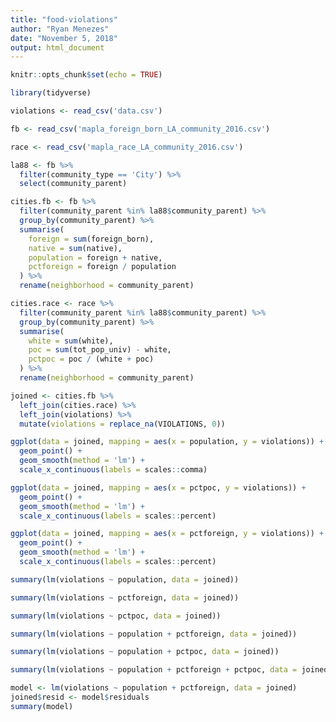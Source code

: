 ```yaml
---
title: "food-violations"
author: "Ryan Menezes"
date: "November 5, 2018"
output: html_document
---
```


```r
knitr::opts_chunk$set(echo = TRUE)
```

```r
library(tidyverse)
```

```r
violations <- read_csv('data.csv')
```

```r
fb <- read_csv('mapla_foreign_born_LA_community_2016.csv')
```

```r
race <- read_csv('mapla_race_LA_community_2016.csv')
```

```r
la88 <- fb %>% 
  filter(community_type == 'City') %>% 
  select(community_parent)
```

```r
cities.fb <- fb %>% 
  filter(community_parent %in% la88$community_parent) %>% 
  group_by(community_parent) %>% 
  summarise(
    foreign = sum(foreign_born),
    native = sum(native),
    population = foreign + native,
    pctforeign = foreign / population
  ) %>% 
  rename(neighborhood = community_parent)
```

```r
cities.race <- race %>% 
  filter(community_parent %in% la88$community_parent) %>% 
  group_by(community_parent) %>% 
  summarise(
    white = sum(white),
    poc = sum(tot_pop_univ) - white,
    pctpoc = poc / (white + poc)
  ) %>% 
  rename(neighborhood = community_parent)
```

```r
joined <- cities.fb %>%
  left_join(cities.race) %>% 
  left_join(violations) %>% 
  mutate(violations = replace_na(VIOLATIONS, 0))
```
```r
ggplot(data = joined, mapping = aes(x = population, y = violations)) +
  geom_point() +
  geom_smooth(method = 'lm') +
  scale_x_continuous(labels = scales::comma)
```


```r
ggplot(data = joined, mapping = aes(x = pctpoc, y = violations)) +
  geom_point() +
  geom_smooth(method = 'lm') +
  scale_x_continuous(labels = scales::percent)
```

```r
ggplot(data = joined, mapping = aes(x = pctforeign, y = violations)) +
  geom_point() +
  geom_smooth(method = 'lm') +
  scale_x_continuous(labels = scales::percent)
```
```r
summary(lm(violations ~ population, data = joined))
```


```r
summary(lm(violations ~ pctforeign, data = joined))
```

```r
summary(lm(violations ~ pctpoc, data = joined))
```

```r
summary(lm(violations ~ population + pctforeign, data = joined))
```

```r
summary(lm(violations ~ population + pctpoc, data = joined))
```

```r
summary(lm(violations ~ population + pctforeign + pctpoc, data = joined))
```


```r
model <- lm(violations ~ population + pctforeign, data = joined)
joined$resid <- model$residuals
summary(model)
```
